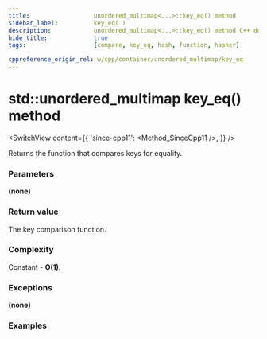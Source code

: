 ```yaml
---
title:					unordered_multimap<...>::key_eq() method
sidebar_label:			key_eq( )
description:			unordered_multimap<...>::key_eq() method C++ documentation
hide_title:				true
tags:					[compare, key_eq, hash, function, hasher]

cppreference_origin_rel: w/cpp/container/unordered_multimap/key_eq
---
```



<!----------------- Codes ---------------------->

<!-- key_eq() -->

# std::unordered_multimap key_eq() method

<SwitchView content={{
	'since-cpp11': <Method_SinceCpp11 />,
}} />

Returns the function that compares keys for equality.

### Parameters

**(none)**

### Return value

The key comparison function.

### Complexity

Constant - **O(1)**.

### Exceptions

**(none)**

### Examples

<ImproveSection />
